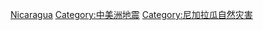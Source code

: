 [[Category:各國地震|Nicaragua]]
[[Category:中美洲地震|Category:中美洲地震]]
[[Category:尼加拉瓜自然灾害|Category:尼加拉瓜自然灾害]]